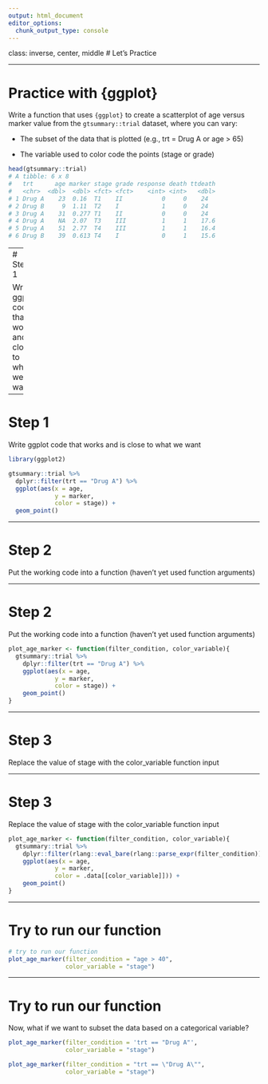 ```yaml
---
output: html_document
editor_options: 
  chunk_output_type: console
---
```

class: inverse, center, middle
# Let's Practice

---

# Practice with {ggplot}

Write a function that uses `{ggplot}` to create a scatterplot of age versus
marker value from the `gtsummary::trial` dataset, where you can vary:

* The subset of the data that is plotted (e.g., trt = Drug A or age > 65)

* The variable used to color code the points (stage or grade)

```r
head(gtsummary::trial)
# A tibble: 6 x 8
#   trt      age marker stage grade response death ttdeath
#   <chr>  <dbl>  <dbl> <fct> <fct>    <int> <int>   <dbl>
# 1 Drug A    23  0.16  T1    II           0     0    24  
# 2 Drug B     9  1.11  T2    I            1     0    24  
# 3 Drug A    31  0.277 T1    II           0     0    24  
# 4 Drug A    NA  2.07  T3    III          1     1    17.6
# 5 Drug A    51  2.77  T4    III          1     1    16.4
# 6 Drug B    39  0.613 T4    I            0     1    15.6
```

---
# Step 1

Write ggplot code that works and is close to what we want

---

# Step 1

Write ggplot code that works and is close to what we want

```r
library(ggplot2)

gtsummary::trial %>% 
  dplyr::filter(trt == "Drug A") %>% 
  ggplot(aes(x = age,
             y = marker, 
             color = stage)) +
  geom_point()
```

---

# Step 2

Put the working code into a function (haven't yet used function arguments)

---

# Step 2

Put the working code into a function (haven't yet used function arguments)

```r
plot_age_marker <- function(filter_condition, color_variable){
  gtsummary::trial %>% 
    dplyr::filter(trt == "Drug A") %>% 
    ggplot(aes(x = age,
             y = marker, 
             color = stage)) +
    geom_point()
}
```

---

# Step 3

Replace the value of stage with the color_variable function input

---

# Step 3

Replace the value of stage with the color_variable function input

```r
plot_age_marker <- function(filter_condition, color_variable){
  gtsummary::trial %>% 
    dplyr::filter(rlang::eval_bare(rlang::parse_expr(filter_condition))) %>% 
    ggplot(aes(x = age,
             y = marker, 
             color = .data[[color_variable]])) +
    geom_point()
}
```

---

# Try to run our function

```r
# try to run our function
plot_age_marker(filter_condition = "age > 40",
                color_variable = "stage")
```

---

# Try to run our function

Now, what if we want to subset the data based on a categorical variable?

```r
plot_age_marker(filter_condition = 'trt == "Drug A"',
                color_variable = "stage")
```

```r
plot_age_marker(filter_condition = "trt == \"Drug A\"",
                color_variable = "stage")
```

